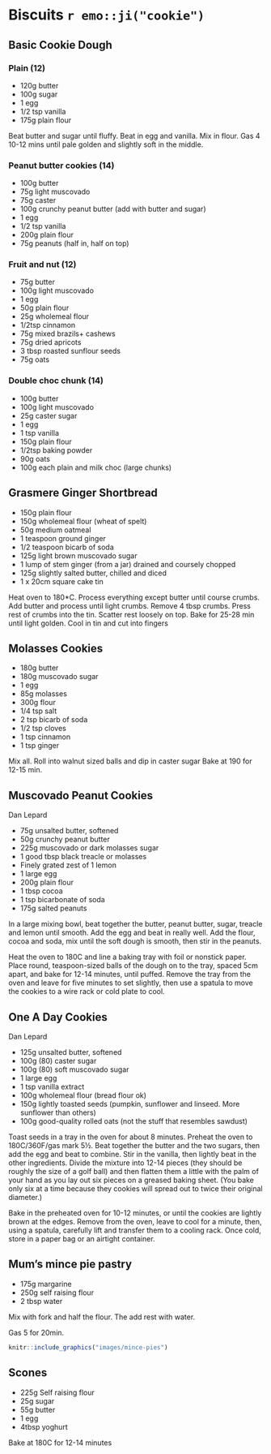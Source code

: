 # Biscuits `r emo::ji("cookie")` {-}

## Basic Cookie Dough {-}

### Plain (12) {-}
* 120g butter
* 100g sugar
* 1 egg
* 1/2 tsp vanilla
* 175g plain flour

Beat butter and sugar until fluffy. Beat in egg and vanilla. Mix in flour. Gas 4 10-12 mins until pale golden and slightly soft in the middle.

### Peanut butter cookies (14) {-}
* 100g butter
* 75g light muscovado
* 75g caster
* 100g crunchy peanut butter (add with butter and sugar)
* 1 egg
* 1/2 tsp vanilla
* 200g plain flour
* 75g peanuts (half in, half on top)

### Fruit and nut (12) {-}
* 75g butter
* 100g light muscovado
* 1 egg 
* 50g plain flour
* 25g wholemeal flour
* 1/2tsp cinnamon
* 75g mixed brazils+ cashews
* 75g dried apricots
* 3 tbsp roasted sunflour seeds
* 75g oats

### Double choc chunk (14) {-}
* 100g butter
* 100g light muscovado
* 25g caster sugar
* 1 egg
* 1 tsp vanilla
* 150g plain flour
* 1/2tsp baking powder 
* 90g oats
* 100g each plain and milk choc (large chunks)

## Grasmere Ginger Shortbread {-}

* 150g plain flour
* 150g wholemeal flour (wheat of spelt)
* 50g medium oatmeal
* 1 teaspoon ground ginger
* 1/2 teaspoon bicarb of soda
* 125g light brown muscovado sugar
* 1 lump of stem ginger (from a jar) drained and coursely chopped
* 125g slightly salted butter, chilled and diced
* 1 x 20cm square cake tin

Heat oven to 180*C. Process everything except butter until course crumbs. Add butter and process until light crumbs.
Remove 4 tbsp crumbs. Press rest of crumbs into the tin. Scatter rest loosely on top.
Bake for 25-28 min until light golden.
Cool in tin and cut into fingers

## Molasses Cookies {-}

* 180g butter
* 180g muscovado sugar
* 1 egg
* 85g molasses
* 300g flour
* 1/4 tsp salt
* 2 tsp bicarb of soda
* 1/2 tsp cloves
* 1 tsp cinnamon
* 1 tsp ginger

Mix all.
Roll into walnut sized balls and dip in caster sugar
Bake at 190 for 12-15 min.


## Muscovado Peanut Cookies {-}
Dan Lepard

* 75g unsalted butter, softened
* 50g crunchy peanut butter
* 225g muscovado or dark molasses sugar
* 1 good tbsp black treacle or molasses
* Finely grated zest of 1 lemon
* 1 large egg
* 200g plain flour
* 1 tbsp cocoa
* 1 tsp bicarbonate of soda
* 175g salted peanuts

In a large mixing bowl, beat together the butter, peanut butter, sugar, treacle and lemon until smooth. Add the egg and beat in really well. Add the flour, cocoa and soda, mix until the soft dough is smooth, then stir in the peanuts.

Heat the oven to 180C and line a baking tray with foil or nonstick paper. Place round, teaspoon-sized balls of the dough on to the tray, spaced 5cm apart, and bake for 12-14 minutes, until puffed. Remove the tray from the oven and leave for five minutes to set slightly, then use a spatula to move the cookies to a wire rack or cold plate to cool.

## One A Day Cookies {-}
Dan Lepard

* 125g unsalted butter, softened
* 100g (80) caster sugar
* 100g (80) soft muscovado sugar
* 1 large egg
* 1 tsp vanilla extract
* 100g wholemeal flour (bread flour ok)
* 150g lightly toasted seeds (pumpkin, sunflower and linseed. More sunflower than others)
* 100g good-quality rolled oats (not the stuff that resembles sawdust)

Toast seeds in a tray in the oven for about 8 minutes. 
Preheat the oven to 180C/360F/gas mark 5½. Beat together the butter and the two sugars, then add the egg and beat to combine. Stir in the vanilla, then lightly beat in the other ingredients.
Divide the mixture into 12-14 pieces (they should be roughly the size of a golf ball) and then flatten them a little with the palm of your hand as you lay out six pieces on a greased baking sheet. (You bake only six at a time because they cookies will spread out to twice their original diameter.)

Bake in the preheated oven for 10-12 minutes, or until the cookies are lightly brown at the edges.
Remove from the oven, leave to cool for a minute, then, using a spatula, carefully lift and transfer them to a cooling rack. Once cold, store in a paper bag or an airtight container.


## Mum's mince pie pastry {-}

* 175g margarine
* 250g self raising flour
* 2 tbsp water

Mix with fork and half the flour. The add rest with water.

Gas 5 for 20min.

```r
knitr::include_graphics("images/mince-pies")
```

## Scones {-}

- 225g Self raising flour
- 25g sugar
- 55g butter
- 1 egg
- 4tbsp yoghurt

Bake at 180C for 12-14 minutes


